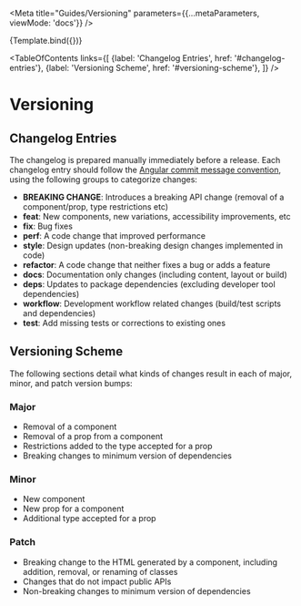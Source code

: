 
<Meta title="Guides/Versioning" parameters={{...metaParameters, viewMode: 'docs'}} />


<Story name="Versioning">{Template.bind({})}</Story>

<TableOfContents
  links={[
    {label: 'Changelog Entries', href: '#changelog-entries'},
    {label: 'Versioning Scheme', href: '#versioning-scheme'},
  ]}
/>

# Versioning

## Changelog Entries

The changelog is prepared manually immediately before a release. Each changelog entry should follow the [Angular commit message convention](https://css-tricks.com/how-to-automate-project-versioning-and-releases-with-continuous-deployment/#commit-format), using the following groups to categorize changes:

- **BREAKING CHANGE**: Introduces a breaking API change (removal of a component/prop, type restrictions etc)
- **feat**: New components, new variations, accessibility improvements, etc
- **fix**: Bug fixes
- **perf**: A code change that improved performance
- **style**: Design updates (non-breaking design changes implemented in code)
- **refactor**: A code change that neither fixes a bug or adds a feature
- **docs**: Documentation only changes (including content, layout or build)
- **deps**: Updates to package dependencies (excluding developer tool dependencies)
- **workflow**: Development workflow related changes (build/test scripts and dependencies)
- **test**: Add missing tests or corrections to existing ones

## Versioning Scheme <a id="versioning-scheme" />

The following sections detail what kinds of changes result in each of major, minor, and patch version bumps:

### Major

- Removal of a component
- Removal of a prop from a component
- Restrictions added to the type accepted for a prop
- Breaking changes to minimum version of dependencies

### Minor

- New component
- New prop for a component
- Additional type accepted for a prop

### Patch

- Breaking change to the HTML generated by a component, including addition, removal, or renaming of classes
- Changes that do not impact public APIs
- Non-breaking changes to minimum version of dependencies
